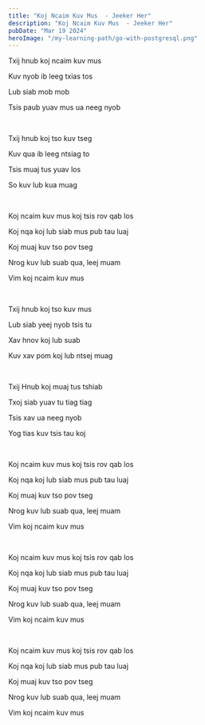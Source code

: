 ```yaml
---
title: "Koj Ncaim Kuv Mus  - Jeeker Her"
description: "Koj Ncaim Kuv Mus  - Jeeker Her"
pubDate: "Mar 19 2024"
heroImage: "/my-learning-path/go-with-postgresql.png"
---
```


Txij hnub koj ncaim kuv mus

Kuv nyob ib leeg txias tos

Lub siab mob mob

Tsis paub yuav mus ua neeg nyob

<br />

Txij hnub koj tso kuv tseg

Kuv qua ib leeg ntsiag to

Tsis muaj tus yuav los

So kuv lub kua muag

<br />

Koj ncaim kuv mus koj tsis rov qab los

Koj nqa koj lub siab mus pub tau luaj

Koj muaj kuv tso pov tseg

Nrog kuv lub suab qua, leej muam

Vim koj ncaim kuv mus

<br />

Txij hnub koj tso kuv mus

Lub siab yeej nyob tsis tu

Xav hnov koj lub suab

Kuv xav pom koj lub ntsej muag

<br />

Txij Hnub koj muaj tus tshiab

Txoj siab yuav tu tiag tiag

Tsis xav ua neeg nyob

Yog tias kuv tsis tau koj

<br />

Koj ncaim kuv mus koj tsis rov qab los

Koj nqa koj lub siab mus pub tau luaj

Koj muaj kuv tso pov tseg

Nrog kuv lub suab qua, leej muam

Vim koj ncaim kuv mus

<br />

Koj ncaim kuv mus koj tsis rov qab los

Koj nqa koj lub siab mus pub tau luaj

Koj muaj kuv tso pov tseg

Nrog kuv lub suab qua, leej muam

Vim koj ncaim kuv mus

<br />

Koj ncaim kuv mus koj tsis rov qab los

Koj nqa koj lub siab mus pub tau luaj

Koj muaj kuv tso pov tseg

Nrog kuv lub suab qua, leej muam

Vim koj ncaim kuv mus
